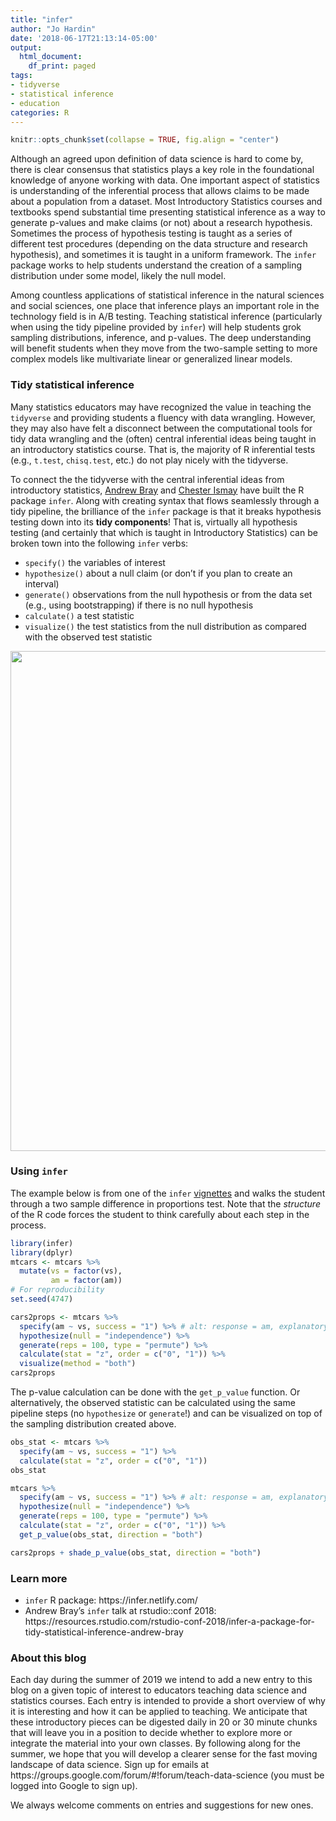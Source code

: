 ```yaml
---
title: "infer"
author: "Jo Hardin"
date: '2018-06-17T21:13:14-05:00'
output:
  html_document:
    df_print: paged
tags:
- tidyverse
- statistical inference
- education
categories: R
---
```


```r
knitr::opts_chunk$set(collapse = TRUE, fig.align = "center")
```


Although an agreed upon definition of data science is hard to come by, there is clear consensus that statistics plays a key role in the foundational knowledge of anyone working with data.  One important aspect of statistics is understanding of the inferential process that allows claims to be made about a population from a dataset.  Most Introductory Statistics courses and textbooks spend substantial time presenting statistical inference as a way to generate p-values and make claims (or not) about a research hypothesis.  Sometimes the process of hypothesis testing is taught as a series of different test procedures (depending on the data structure and research hypothesis), and sometimes it is taught in a uniform framework.  The `infer` package works to help students understand the creation of a sampling distribution under some model, likely the null model.


Among countless applications of statistical inference in the natural sciences and social sciences, one place that inference plays an important role in the technology field is in A/B testing.  Teaching statistical inference (particularly when using the tidy pipeline provided by `infer`) will help students grok sampling distributions, inference, and p-values.  The deep understanding will benefit students when they move from the two-sample setting to more complex models like multivariate linear or generalized linear models.

### Tidy statistical inference

Many statistics educators may have recognized the value in teaching the `tidyverse` and providing students a fluency with data wrangling.  However, they may also have felt a disconnect between the computational tools for tidy data wrangling and the (often) central inferential ideas being taught in an introductory statistics course.  That is, the majority of R inferential tests (e.g., `t.test`, `chisq.test`, etc.) do not play nicely with the tidyverse.  

To connect the the tidyverse with the central inferential ideas from introductory statistics, [Andrew Bray](http://andrewpbray.github.io/) and [Chester Ismay](http://ismayc.github.io/) have built the R package `infer`.  Along with creating syntax that flows seamlessly through a tidy pipeline, the brilliance of the `infer` package is that it breaks hypothesis testing down into its **tidy components**!  That is, virtually all hypothesis testing (and certainly that which is taught in Introductory Statistics) can be broken town into the following `infer` verbs:

* `specify()` the variables of interest
* `hypothesize()` about a null claim (or don't if you plan to create an interval)
* `generate()` observations from the null hypothesis or from the data set (e.g., using bootstrapping) if there is no null hypothesis
* `calculate()` a test statistic
* `visualize()` the test statistics from the null distribution as compared with the observed test statistic


<center>
<img width='800' src='/post/2019_06_17_Infer/inferverbs.png' />
</center>

### Using `infer`

The example below is from one of the `infer` [vignettes](https://cran.r-project.org/web/packages/infer/vignettes/mtcars_examples.html) and walks the student through a two sample difference in proportions test.  Note that the *structure* of the R code forces the student to think carefully about each step in the process.    

```r
library(infer)
library(dplyr)
mtcars <- mtcars %>%
  mutate(vs = factor(vs),
         am = factor(am))
# For reproducibility         
set.seed(4747)   

cars2props <- mtcars %>%
  specify(am ~ vs, success = "1") %>% # alt: response = am, explanatory = vs
  hypothesize(null = "independence") %>%
  generate(reps = 100, type = "permute") %>%
  calculate(stat = "z", order = c("0", "1")) %>%
  visualize(method = "both")
cars2props
```


The p-value calculation can be done with the `get_p_value` function.  Or alternatively, the observed statistic can be calculated using the same pipeline steps (no `hypothesize` or `generate`!) and can be visualized on top of the sampling distribution created above.

```r
obs_stat <- mtcars %>%
  specify(am ~ vs, success = "1") %>%
  calculate(stat = "z", order = c("0", "1"))
obs_stat

mtcars %>%
  specify(am ~ vs, success = "1") %>% # alt: response = am, explanatory = vs
  hypothesize(null = "independence") %>%
  generate(reps = 100, type = "permute") %>%
  calculate(stat = "z", order = c("0", "1")) %>%
  get_p_value(obs_stat, direction = "both")

cars2props + shade_p_value(obs_stat, direction = "both")
```



### Learn more

- `infer` R package: https://infer.netlify.com/
- Andrew Bray's `infer` talk at rstudio::conf 2018: https://resources.rstudio.com/rstudio-conf-2018/infer-a-package-for-tidy-statistical-inference-andrew-bray


### About this blog 

Each day during the summer of 2019 we intend to add a new entry to this blog on a given topic of interest to educators teaching data science and statistics courses. Each entry is intended to provide a short overview of why it is interesting and how it can be applied to teaching. We anticipate that these introductory pieces can be digested daily in 20 or 30 minute chunks that will leave you in a position to decide whether to explore more or integrate the material into your own classes. By following along for the summer, we hope that you will develop a clearer sense for the fast moving landscape of data science. Sign up for emails at https://groups.google.com/forum/#!forum/teach-data-science (you must be logged into Google to sign up).

We always welcome comments on entries and suggestions for new ones.


